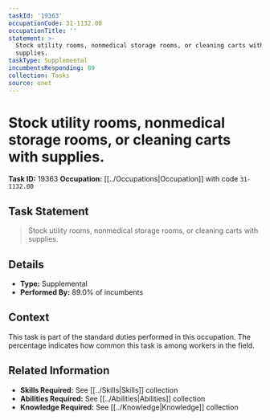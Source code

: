 ```yaml
---
taskId: '19363'
occupationCode: 31-1132.00
occupationTitle: ''
statement: >-
  Stock utility rooms, nonmedical storage rooms, or cleaning carts with
  supplies.
taskType: Supplemental
incumbentsResponding: 89
collection: Tasks
source: onet
---
```

# Stock utility rooms, nonmedical storage rooms, or cleaning carts with supplies.

**Task ID:** 19363
**Occupation:** [[../Occupations|Occupation]] with code `31-1132.00`

## Task Statement

> Stock utility rooms, nonmedical storage rooms, or cleaning carts with supplies.

## Details

- **Type:** Supplemental
- **Performed By:** 89.0% of incumbents

## Context

This task is part of the standard duties performed in this occupation. The percentage indicates how common this task is among workers in the field.

## Related Information

- **Skills Required:** See [[../Skills|Skills]] collection
- **Abilities Required:** See [[../Abilities|Abilities]] collection
- **Knowledge Required:** See [[../Knowledge|Knowledge]] collection
